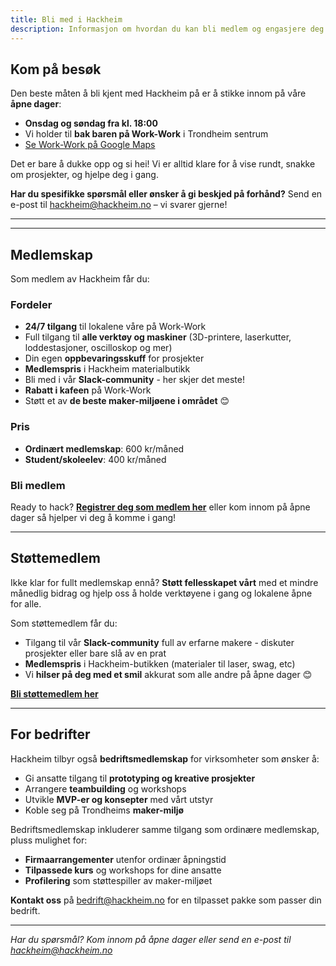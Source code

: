 ```yaml
---
title: Bli med i Hackheim
description: Informasjon om hvordan du kan bli medlem og engasjere deg i Hackheim makerspace
---
```



## Kom på besøk

Den beste måten å bli kjent med Hackheim på er å stikke innom på våre **åpne dager**:

- **Onsdag og søndag fra kl. 18:00**
- Vi holder til **bak baren på Work-Work** i Trondheim sentrum
- [Se Work-Work på Google Maps](https://maps.google.com/?q=Work-Work+Trondheim)

Det er bare å dukke opp og si hei! Vi er alltid klare for å vise rundt, snakke om prosjekter, og hjelpe deg i gang.

**Har du spesifikke spørsmål eller ønsker å gi beskjed på forhånd?** Send en e-post til [hackheim@hackheim.no](mailto:hackheim@hackheim.no) – vi svarer gjerne!

---

<CardGrid>
  <LinkCard 
    title="Fullt medlemskap" 
    description="24/7 tilgang, alle verktøy, og din egen oppbevaringsskuff"
    href="#medlemskap" 
  />
  <LinkCard 
    title="Støttemedlem" 
    description="Støtt fellesskapet med et mindre bidrag"
    href="#støttemedlem" 
  />
  <LinkCard 
    title="Bedriftsmedlemskap" 
    description="Tilpassede pakker for virksomheter"
    href="#for-bedrifter" 
  />
</CardGrid>

---

## Medlemskap

Som medlem av Hackheim får du:

### Fordeler
- **24/7 tilgang** til lokalene våre på Work-Work
- Full tilgang til **alle verktøy og maskiner** (3D-printere, laserkutter, loddestasjoner, oscilloskop og mer)
- Din egen **oppbevaringsskuff** for prosjekter
- **Medlemspris** i Hackheim materialbutikk
- Bli med i vår **Slack-community** - her skjer det meste!
- **Rabatt i kafeen** på Work-Work
- Støtt et av **de beste maker-miljøene i området** 😊

### Pris
- **Ordinært medlemskap**: 600 kr/måned
- **Student/skoleelev**: 400 kr/måned

### Bli medlem
Ready to hack? [**Registrer deg som medlem her**](https://minside.periode.no/signup/UhPYvcCFz429BQBzjpgQ) eller kom innom på åpne dager så hjelper vi deg å komme i gang!

---

## Støttemedlem

Ikke klar for fullt medlemskap ennå? **Støtt fellesskapet vårt** med et mindre månedlig bidrag og hjelp oss å holde verktøyene i gang og lokalene åpne for alle.

Som støttemedlem får du:

- Tilgang til vår **Slack-community** full av erfarne makere - diskuter prosjekter eller bare slå av en prat
- **Medlemspris** i Hackheim-butikken (materialer til laser, swag, etc)
- Vi **hilser på deg med et smil** akkurat som alle andre på åpne dager 😊

[**Bli støttemedlem her**](https://minside.periode.no/signup/LUM8URmyfGOh28DqY6ze)

---

## For bedrifter

Hackheim tilbyr også **bedriftsmedlemskap** for virksomheter som ønsker å:

- Gi ansatte tilgang til **prototyping og kreative prosjekter**
- Arrangere **teambuilding** og workshops
- Utvikle **MVP-er og konsepter** med vårt utstyr
- Koble seg på Trondheims **maker-miljø**

Bedriftsmedlemskap inkluderer samme tilgang som ordinære medlemskap, pluss mulighet for:
- **Firmaarrangementer** utenfor ordinær åpningstid
- **Tilpassede kurs** og workshops for dine ansatte
- **Profilering** som støttespiller av maker-miljøet

**Kontakt oss** på [bedrift@hackheim.no](mailto:bedrift@hackheim.no) for en tilpasset pakke som passer din bedrift.

---

*Har du spørsmål? Kom innom på åpne dager eller send en e-post til [hackheim@hackheim.no](mailto:hackheim@hackheim.no)*
